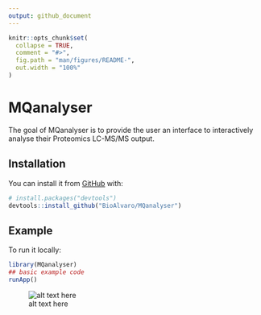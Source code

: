 ```yaml
---
output: github_document
---
```


<!-- README.md is generated from README.Rmd. Please edit that file -->

```r
knitr::opts_chunk$set(
  collapse = TRUE,
  comment = "#>",
  fig.path = "man/figures/README-",
  out.width = "100%"
)
```

# MQanalyser

<!-- badges: start -->
<!-- badges: end -->

The goal of MQanalyser is to provide the user an interface to interactively analyse their
Proteomics LC-MS/MS output. 

## Installation



You can install it from [GitHub](https://github.com/) with:

``` r
# install.packages("devtools")
devtools::install_github("BioAlvaro/MQanalyser")
```
## Example

To run it locally:

```r
library(MQanalyser)
## basic example code
runApp()
```


![alt text here](/home/alvaro/Pictures/MQanalyser_picture.png)


